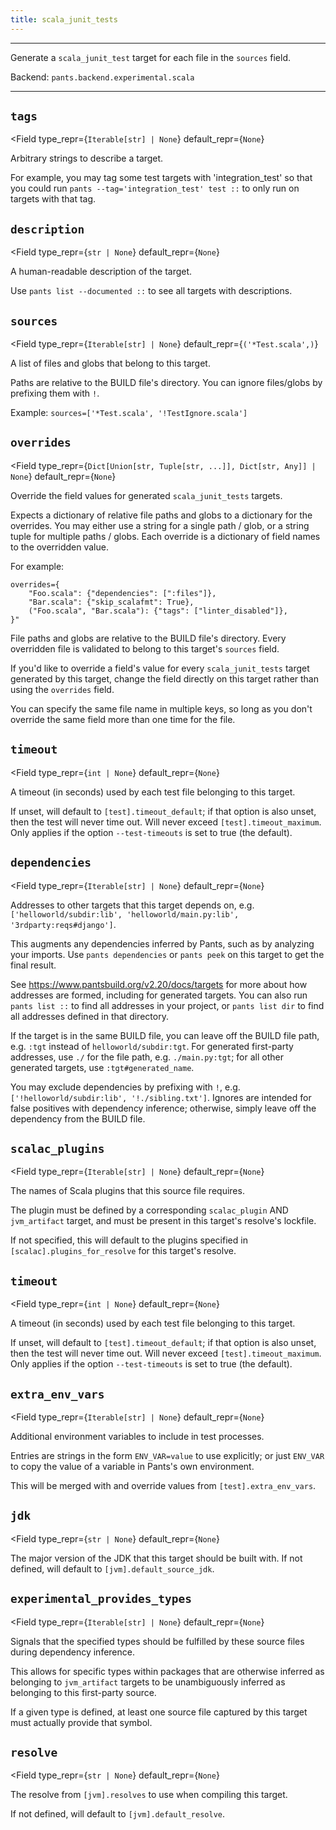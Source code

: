 ```yaml
---
title: scala_junit_tests
---
```



---

Generate a `scala_junit_test` target for each file in the `sources` field.

Backend: <span className="color--primary">`pants.backend.experimental.scala`</span>

---

<span className={styles.options}>

## `tags`

<Field
    type_repr={`Iterable[str] | None`}
    default_repr={`None`}
>

Arbitrary strings to describe a target.

For example, you may tag some test targets with &#x27;integration_test&#x27; so that you could run `pants --tag='integration_test' test ::` to only run on targets with that tag.

</Field>

## `description`

<Field
    type_repr={`str | None`}
    default_repr={`None`}
>

A human-readable description of the target.

Use `pants list --documented ::` to see all targets with descriptions.

</Field>

## `sources`

<Field
    type_repr={`Iterable[str] | None`}
    default_repr={`('*Test.scala',)`}
>

A list of files and globs that belong to this target.

Paths are relative to the BUILD file&#x27;s directory. You can ignore files/globs by prefixing them with `!`.

Example: `sources=['*Test.scala', '!TestIgnore.scala']`

</Field>

## `overrides`

<Field
    type_repr={`Dict[Union[str, Tuple[str, ...]], Dict[str, Any]] | None`}
    default_repr={`None`}
>

Override the field values for generated `scala_junit_tests` targets.

Expects a dictionary of relative file paths and globs to a dictionary for the overrides. You may either use a string for a single path / glob, or a string tuple for multiple paths / globs. Each override is a dictionary of field names to the overridden value.

For example:

```
overrides={
    "Foo.scala": {"dependencies": [":files"]},
    "Bar.scala": {"skip_scalafmt": True},
    ("Foo.scala", "Bar.scala"): {"tags": ["linter_disabled"]},
}"
```

File paths and globs are relative to the BUILD file's directory. Every overridden file is validated to belong to this target's `sources` field.

If you&#x27;d like to override a field&#x27;s value for every `scala_junit_tests` target generated by this target, change the field directly on this target rather than using the `overrides` field.

You can specify the same file name in multiple keys, so long as you don&#x27;t override the same field more than one time for the file.

</Field>

## `timeout`

<Field
    type_repr={`int | None`}
    default_repr={`None`}
>

A timeout (in seconds) used by each test file belonging to this target.

If unset, will default to `[test].timeout_default`; if that option is also unset, then the test will never time out. Will never exceed `[test].timeout_maximum`. Only applies if the option `--test-timeouts` is set to true (the default).

</Field>

## `dependencies`

<Field
    type_repr={`Iterable[str] | None`}
    default_repr={`None`}
>

Addresses to other targets that this target depends on, e.g. `['helloworld/subdir:lib', 'helloworld/main.py:lib', '3rdparty:reqs#django']`.

This augments any dependencies inferred by Pants, such as by analyzing your imports. Use `pants dependencies` or `pants peek` on this target to get the final result.

See https://www.pantsbuild.org/v2.20/docs/targets for more about how addresses are formed, including for generated targets. You can also run `pants list ::` to find all addresses in your project, or `pants list dir` to find all addresses defined in that directory.

If the target is in the same BUILD file, you can leave off the BUILD file path, e.g. `:tgt` instead of `helloworld/subdir:tgt`. For generated first-party addresses, use `./` for the file path, e.g. `./main.py:tgt`; for all other generated targets, use `:tgt#generated_name`.

You may exclude dependencies by prefixing with `!`, e.g. `['!helloworld/subdir:lib', '!./sibling.txt']`. Ignores are intended for false positives with dependency inference; otherwise, simply leave off the dependency from the BUILD file.

</Field>

## `scalac_plugins`

<Field
    type_repr={`Iterable[str] | None`}
    default_repr={`None`}
>

The names of Scala plugins that this source file requires.

The plugin must be defined by a corresponding `scalac_plugin` AND `jvm_artifact` target, and must be present in this target&#x27;s resolve&#x27;s lockfile.

If not specified, this will default to the plugins specified in `[scalac].plugins_for_resolve` for this target&#x27;s resolve.

</Field>

## `timeout`

<Field
    type_repr={`int | None`}
    default_repr={`None`}
>

A timeout (in seconds) used by each test file belonging to this target.

If unset, will default to `[test].timeout_default`; if that option is also unset, then the test will never time out. Will never exceed `[test].timeout_maximum`. Only applies if the option `--test-timeouts` is set to true (the default).

</Field>

## `extra_env_vars`

<Field
    type_repr={`Iterable[str] | None`}
    default_repr={`None`}
>

Additional environment variables to include in test processes.

Entries are strings in the form `ENV_VAR=value` to use explicitly; or just `ENV_VAR` to copy the value of a variable in Pants&#x27;s own environment.

This will be merged with and override values from `[test].extra_env_vars`.

</Field>

## `jdk`

<Field
    type_repr={`str | None`}
    default_repr={`None`}
>

The major version of the JDK that this target should be built with. If not defined, will default to `[jvm].default_source_jdk`.

</Field>

## `experimental_provides_types`

<Field
    type_repr={`Iterable[str] | None`}
    default_repr={`None`}
>

Signals that the specified types should be fulfilled by these source files during dependency inference.

This allows for specific types within packages that are otherwise inferred as belonging to `jvm_artifact` targets to be unambiguously inferred as belonging to this first-party source.

If a given type is defined, at least one source file captured by this target must actually provide that symbol.

</Field>

## `resolve`

<Field
    type_repr={`str | None`}
    default_repr={`None`}
>

The resolve from `[jvm].resolves` to use when compiling this target.

If not defined, will default to `[jvm].default_resolve`.

</Field>

</span>
